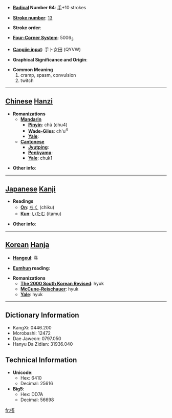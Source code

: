 * '''[[Wiktionary:Chinese radical index| Radical]] Number 64''': [[Wiktionary:Chinese radical index 手|手]]+10 strokes

* '''[[Wiktionary:Chinese total strokes index|Stroke number]]''': [[Wiktionary:Chinese total strokes index 13|13]]

* '''Stroke order''': 

* '''[[Wiktionary:Chinese four corner index|Four-Corner System]]''': 5006<sub>3</sub>

* '''[[Wiktionary:Chinese Cangjie index|Cangjie input]]''': 手卜女田 (QYVW)

* '''Graphical Significance and Origin''': 

* '''Common Meaning'''
*#cramp, spasm, convulsion
*# twitch


----

== [[Chinese]] [[Hanzi]] ==

* '''Romanizations'''
** '''[[Mandarin]]'''
*** '''[[Pinyin]]''': chù (chu4)
*** '''[[Wade-Giles]]''': ch'u<sup>4</sup>
*** '''[[Yale]]''': 
** '''[[Cantonese]]'''
*** '''[[Jyutping]]''':
*** '''[[Penkyamp]]''': 
*** '''[[Yale]]''': chuk1

* '''Other info''': 

----

== [[Japanese]] [[Kanji]] ==

* '''Readings'''
** '''[[On]]''': [[ちく]] (chiku)
** '''[[Kun]]''': [[いたむ]] (itamu)

* '''Other info''':  

----

== [[Korean]] [[Hanja]] ==

* '''[[Hangeul]]''': 휵

* '''[[Eumhun]] reading''': 

* '''Romanizations'''
** '''[[The 2000 South Korean Revised Romanization|The 2000 South Korean Revised]]''': hyuk
** '''[[McCune-Reischauer]]''': hyuk
** '''[[Yale]]''': hyuk

----

== Dictionary Information ==

* KangXi: 0446.200
* Morobashi: 12472
* Dae Jaweon: 0797.050
* Hanyu Da Zidian: 31936.040

== Technical Information ==

* '''Unicode''':
** Hex: 6410
** Decimal: 25616
* '''Big5''':
** Hex: DD7A
** Decimal: 56698

[[fr:搐]]